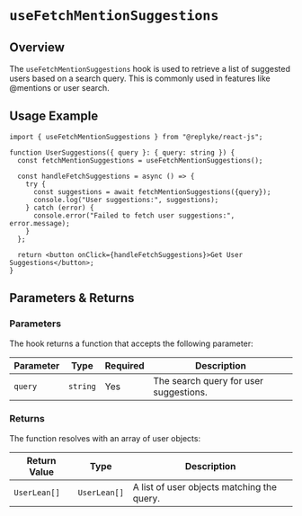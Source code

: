 # `useFetchMentionSuggestions`

## Overview

The `useFetchMentionSuggestions` hook is used to retrieve a list of suggested users based on a search query. This is commonly used in features like @mentions or user search.

## Usage Example

```tsx
import { useFetchMentionSuggestions } from "@replyke/react-js";

function UserSuggestions({ query }: { query: string }) {
  const fetchMentionSuggestions = useFetchMentionSuggestions();

  const handleFetchSuggestions = async () => {
    try {
      const suggestions = await fetchMentionSuggestions({query});
      console.log("User suggestions:", suggestions);
    } catch (error) {
      console.error("Failed to fetch user suggestions:", error.message);
    }
  };

  return <button onClick={handleFetchSuggestions}>Get User Suggestions</button>;
}
```

## Parameters & Returns

### Parameters

The hook returns a function that accepts the following parameter:

| Parameter | Type     | Required | Description                            |
| --------- | -------- | -------- | -------------------------------------- |
| `query`   | `string` | Yes      | The search query for user suggestions. |

### Returns

The function resolves with an array of user objects:

| Return Value | Type         | Description                                |
| ------------ | ------------ | ------------------------------------------ |
| `UserLean[]` | `UserLean[]` | A list of user objects matching the query. |
